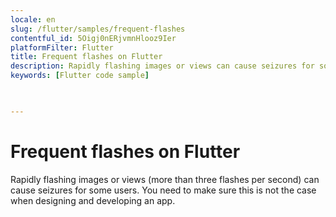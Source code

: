 ```yaml
---
locale: en
slug: /flutter/samples/frequent-flashes
contentful_id: 5Oigj0nERjvmnHlooz9Ier
platformFilter: Flutter
title: Frequent flashes on Flutter
description: Rapidly flashing images or views can cause seizures for some users.
keywords: [Flutter code sample]


	
---
```


# Frequent flashes on Flutter

Rapidly flashing images or views (more than three flashes per second) can cause seizures for some users. You need to make sure this is not the case when designing and developing an app.

<CodeSample id="screen-flashes" locale="en" platform="flutter"/>